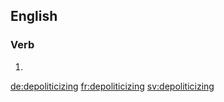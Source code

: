 
==English==

===Verb===
{{head|en}}

# {{present participle of|depoliticize}}

[[de:depoliticizing]]
[[fr:depoliticizing]]
[[sv:depoliticizing]]